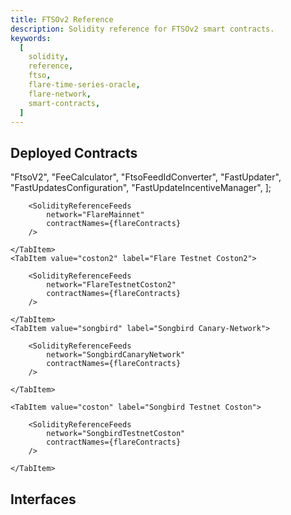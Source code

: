 ```yaml
---
title: FTSOv2 Reference
description: Solidity reference for FTSOv2 smart contracts.
keywords:
  [
    solidity,
    reference,
    ftso,
    flare-time-series-oracle,
    flare-network,
    smart-contracts,
  ]
---
```



## Deployed Contracts

  "FtsoV2",
  "FeeCalculator",
  "FtsoFeedIdConverter",
  "FastUpdater",
  "FastUpdatesConfiguration",
  "FastUpdateIncentiveManager",
];

<Tabs block>
    <TabItem value="flare" label="Flare Mainnet" default>

        <SolidityReferenceFeeds
            network="FlareMainnet"
            contractNames={flareContracts}
        />

    </TabItem>
    <TabItem value="coston2" label="Flare Testnet Coston2">

        <SolidityReferenceFeeds
            network="FlareTestnetCoston2"
            contractNames={flareContracts}
        />

    </TabItem>
    <TabItem value="songbird" label="Songbird Canary-Network">

        <SolidityReferenceFeeds
            network="SongbirdCanaryNetwork"
            contractNames={flareContracts}
        />

    </TabItem>

    <TabItem value="coston" label="Songbird Testnet Coston">

        <SolidityReferenceFeeds
            network="SongbirdTestnetCoston"
            contractNames={flareContracts}
        />

    </TabItem>

</Tabs>

## Interfaces

<DocCardList />

